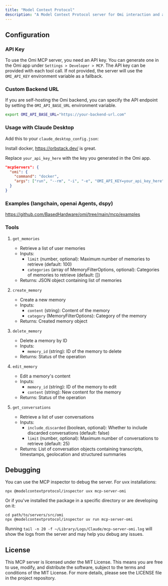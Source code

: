 ```yaml
---
title: "Model Context Protocol"
description: "A Model Context Protocol server for Omi interaction and automation. This server provides tools to read, search, and manipulate Memories and Conversations."
---
```



## Configuration

### API Key

To use the Omi MCP server, you need an API key. You can generate one in the Omi app under `Settings > Developer > MCP`. The API key can be provided with each tool call. If not provided, the server will use the `OMI_API_KEY` environment variable as a fallback.

### Custom Backend URL

If you are self-hosting the Omi backend, you can specify the API endpoint by setting the `OMI_API_BASE_URL` environment variable.

```bash
export OMI_API_BASE_URL="https://your-backend-url.com"
```

### Usage with Claude Desktop

Add this to your `claude_desktop_config.json`:

Install docker, https://orbstack.dev/ is great.

Replace `your_api_key_here` with the key you generated in the Omi app.

```json
"mcpServers": {
  "omi": {
    "command": "docker",
    "args": ["run", "--rm", "-i", "-e", "OMI_API_KEY=your_api_key_here", "omiai/mcp-server"]
  }
}
```

### Examples (langchain, openai Agents, dspy)

https://github.com/BasedHardware/omi/tree/main/mcp/examples


### Tools
1. `get_memories`
   - Retrieve a list of user memories
   - Inputs:
     - `limit` (number, optional): Maximum number of memories to retrieve (default: 100)
     - `categories` (array of MemoryFilterOptions, optional): Categories of memories to retrieve (default: [])
   - Returns: JSON object containing list of memories

2. `create_memory`
   - Create a new memory
   - Inputs:
     - `content` (string): Content of the memory
     - `category` (MemoryFilterOptions): Category of the memory
   - Returns: Created memory object

3. `delete_memory`
   - Delete a memory by ID
   - Inputs:
     - `memory_id` (string): ID of the memory to delete
   - Returns: Status of the operation

4. `edit_memory`
   - Edit a memory's content
   - Inputs:
     - `memory_id` (string): ID of the memory to edit
     - `content` (string): New content for the memory
   - Returns: Status of the operation

5. `get_conversations`
   - Retrieve a list of user conversations
   - Inputs:
     - `include_discarded` (boolean, optional): Whether to include discarded conversations (default: false)
     - `limit` (number, optional): Maximum number of conversations to retrieve (default: 25)
   - Returns: List of conversation objects containing transcripts, timestamps, geolocation and structured summaries

## Debugging

You can use the MCP inspector to debug the server. For uvx installations:

```
npx @modelcontextprotocol/inspector uvx mcp-server-omi
```

Or if you've installed the package in a specific directory or are developing on it:

```
cd path/to/servers/src/omi
npx @modelcontextprotocol/inspector uv run mcp-server-omi
```

Running `tail -n 20 -f ~/Library/Logs/Claude/mcp-server-omi.log` will show the logs from the server and may
help you debug any issues.

## License

This MCP server is licensed under the MIT License. This means you are free to use, modify, and distribute the software, subject to the terms and conditions of the MIT License. For more details, please see the LICENSE file in the project repository.
